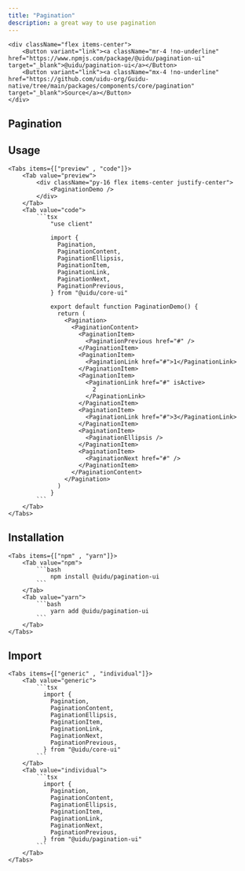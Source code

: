 ```yaml
---
title: "Pagination"
description: a great way to use pagination
---
```



    <div className="flex items-center">
        <Button variant="link"><a className="mr-4 !no-underline" href="https://www.npmjs.com/package/@uidu/pagination-ui" target="_blank">@uidu/pagination-ui</a></Button>
        <Button variant="link"><a className="mx-4 !no-underline"  href="https://github.com/uidu-org/Guidu-native/tree/main/packages/components/core/pagination" target="_blank">Source</a></Button>
    </div>

## Pagination

<PaginationDemo />

## Usage

    <Tabs items={["preview" , "code"]}>
        <Tab value="preview">
            <div className="py-16 flex items-center justify-center">
                <PaginationDemo />
            </div>
        </Tab>
        <Tab value="code">
            ```tsx
                "use client"

                import {
                  Pagination,
                  PaginationContent,
                  PaginationEllipsis,
                  PaginationItem,
                  PaginationLink,
                  PaginationNext,
                  PaginationPrevious,
                } from "@uidu/core-ui"

                export default function PaginationDemo() {
                  return (
                    <Pagination>
                      <PaginationContent>
                        <PaginationItem>
                          <PaginationPrevious href="#" />
                        </PaginationItem>
                        <PaginationItem>
                          <PaginationLink href="#">1</PaginationLink>
                        </PaginationItem>
                        <PaginationItem>
                          <PaginationLink href="#" isActive>
                            2
                          </PaginationLink>
                        </PaginationItem>
                        <PaginationItem>
                          <PaginationLink href="#">3</PaginationLink>
                        </PaginationItem>
                        <PaginationItem>
                          <PaginationEllipsis />
                        </PaginationItem>
                        <PaginationItem>
                          <PaginationNext href="#" />
                        </PaginationItem>
                      </PaginationContent>
                    </Pagination>
                  )
                }
            ```
        </Tab>
    </Tabs>

## Installation

    <Tabs items={["npm" , "yarn"]}>
        <Tab value="npm">
            ```bash
                npm install @uidu/pagination-ui
            ```
        </Tab>
        <Tab value="yarn">
            ```bash
                yarn add @uidu/pagination-ui
            ```
        </Tab>
    </Tabs>

## Import

    <Tabs items={["generic" , "individual"]}>
        <Tab value="generic">
            ```tsx
              import {
                Pagination,
                PaginationContent,
                PaginationEllipsis,
                PaginationItem,
                PaginationLink,
                PaginationNext,
                PaginationPrevious,
              } from "@uidu/core-ui"
            ```
        </Tab>
        <Tab value="individual">
            ```tsx
              import {
                Pagination,
                PaginationContent,
                PaginationEllipsis,
                PaginationItem,
                PaginationLink,
                PaginationNext,
                PaginationPrevious,
              } from "@uidu/pagination-ui"
            ```
        </Tab>
    </Tabs>
